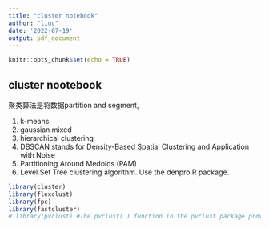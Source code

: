 ```yaml
---
title: "cluster notebook"
author: "liuc"
date: '2022-07-19'
output: pdf_document
---
```


```r
knitr::opts_chunk$set(echo = TRUE)
```

## cluster nootebook

聚类算法是将数据partition and segment, 

1. k-means
2. gaussian mixed
3. hierarchical clustering
4. DBSCAN stands for Density-Based Spatial Clustering and Application with Noise
5. Partitioning Around Medoids (PAM)
6. Level Set Tree clustering algorithm. Use the denpro R package. 



```r
library(cluster)
library(flexclust)
library(fpc)
library(fastcluster)
# library(pvclust) #The pvclust( ) function in the pvclust package provides p-values for hierarchical clustering
```








